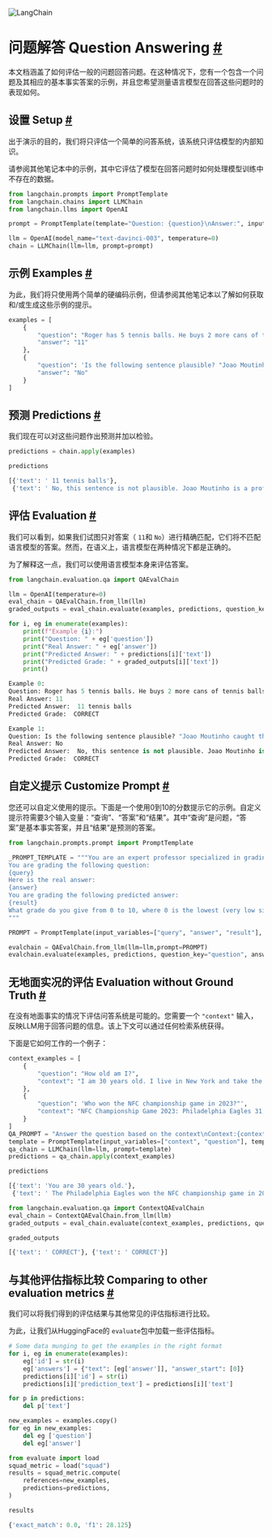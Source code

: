 

<Head>
  <script>
    {
      `(function() {
         var _hmt = _hmt || [];
(function() {
  var hm = document.createElement("script");
  hm.src = "https://hm.baidu.com/hm.js?e60fb290e204e04c5cb6f79b0ac1e697";
  var s = document.getElementsByTagName("script")[0]; 
  s.parentNode.insertBefore(hm, s);
})();
       })();`
    }
  </script>
</Head>

![LangChain](https://pica.zhimg.com/50/v2-56e8bbb52aa271012541c1fe1ceb11a2_r.gif)






问题解答  Question Answering
 [#](#question-answering "Permalink to this headline")
===========================================================================


本文档涵盖了如何评估一般的问题回答问题。在这种情况下，您有一个包含一个问题及其相应的基本事实答案的示例，并且您希望测量语言模型在回答这些问题时的表现如何。



设置 Setup
 [#](#setup "Permalink to this headline")
-------------------------------------------------

出于演示的目的，我们将只评估一个简单的问答系统，该系统只评估模型的内部知识。


请参阅其他笔记本中的示例，其中它评估了模型在回答问题时如何处理模型训练中不存在的数据。







```python
from langchain.prompts import PromptTemplate
from langchain.chains import LLMChain
from langchain.llms import OpenAI

```










```python
prompt = PromptTemplate(template="Question: {question}\nAnswer:", input_variables=["question"])

```










```python
llm = OpenAI(model_name="text-davinci-003", temperature=0)
chain = LLMChain(llm=llm, prompt=prompt)

```








示例 Examples
 [#](#examples "Permalink to this headline")
-------------------------------------------------------


为此，我们将只使用两个简单的硬编码示例，但请参阅其他笔记本以了解如何获取和/或生成这些示例的提示。





```python
examples = [
    {
        "question": "Roger has 5 tennis balls. He buys 2 more cans of tennis balls. Each can has 3 tennis balls. How many tennis balls does he have now?",
        "answer": "11"
    },
    {
        "question": 'Is the following sentence plausible? "Joao Moutinho caught the screen pass in the NFC championship."',
        "answer": "No"
    }
]

```








预测 Predictions
 [#](#predictions "Permalink to this headline")
-------------------------------------------------------------



我们现在可以对这些问题作出预测并加以检验。
 







```python
predictions = chain.apply(examples)

```










```python
predictions

```








```python
[{'text': ' 11 tennis balls'},
 {'text': ' No, this sentence is not plausible. Joao Moutinho is a professional soccer player, not an American football player, so it is not likely that he would be catching a screen pass in the NFC championship.'}]

```








评估 Evaluation
 [#](#evaluation "Permalink to this headline")
-----------------------------------------------------------





我们可以看到，如果我们试图只对答案（  `11`和 `No`）进行精确匹配，它们将不匹配语言模型的答案。然而，在语义上，语言模型在两种情况下都是正确的。

为了解释这一点，我们可以使用语言模型本身来评估答案。





```python
from langchain.evaluation.qa import QAEvalChain

```










```python
llm = OpenAI(temperature=0)
eval_chain = QAEvalChain.from_llm(llm)
graded_outputs = eval_chain.evaluate(examples, predictions, question_key="question", prediction_key="text")

```










```python
for i, eg in enumerate(examples):
    print(f"Example {i}:")
    print("Question: " + eg['question'])
    print("Real Answer: " + eg['answer'])
    print("Predicted Answer: " + predictions[i]['text'])
    print("Predicted Grade: " + graded_outputs[i]['text'])
    print()

```








```python
Example 0:
Question: Roger has 5 tennis balls. He buys 2 more cans of tennis balls. Each can has 3 tennis balls. How many tennis balls does he have now?
Real Answer: 11
Predicted Answer:  11 tennis balls
Predicted Grade:  CORRECT

Example 1:
Question: Is the following sentence plausible? "Joao Moutinho caught the screen pass in the NFC championship."
Real Answer: No
Predicted Answer:  No, this sentence is not plausible. Joao Moutinho is a professional soccer player, not an American football player, so it is not likely that he would be catching a screen pass in the NFC championship.
Predicted Grade:  CORRECT

```








自定义提示  Customize Prompt
 [#](#customize-prompt "Permalink to this headline")
-----------------------------------------------------------------------

您还可以自定义使用的提示。下面是一个使用0到10的分数提示它的示例。自定义提示符需要3个输入变量：“查询”、“答案”和“结果”。其中“查询”是问题，“答案”是基本事实答案，并且“结果”是预测的答案。





```python
from langchain.prompts.prompt import PromptTemplate

_PROMPT_TEMPLATE = """You are an expert professor specialized in grading students' answers to questions.
You are grading the following question:
{query}
Here is the real answer:
{answer}
You are grading the following predicted answer:
{result}
What grade do you give from 0 to 10, where 0 is the lowest (very low similarity) and 10 is the highest (very high similarity)?
"""

PROMPT = PromptTemplate(input_variables=["query", "answer", "result"], template=_PROMPT_TEMPLATE)

```










```python
evalchain = QAEvalChain.from_llm(llm=llm,prompt=PROMPT)
evalchain.evaluate(examples, predictions, question_key="question", answer_key="answer", prediction_key="text")

```








无地面实况的评估  Evaluation without Ground Truth
 [#](#evaluation-without-ground-truth "Permalink to this headline")
-----------------------------------------------------------------------------------------------------



在没有地面事实的情况下评估问答系统是可能的。您需要一个 `"context"` 输入，反映LLM用于回答问题的信息。该上下文可以通过任何检索系统获得。

下面是它如何工作的一个例子：





```python
context_examples = [
    {
        "question": "How old am I?",
        "context": "I am 30 years old. I live in New York and take the train to work everyday.",
    },
    {
        "question": 'Who won the NFC championship game in 2023?"',
        "context": "NFC Championship Game 2023: Philadelphia Eagles 31, San Francisco 49ers 7"
    }
]
QA_PROMPT = "Answer the question based on the context\nContext:{context}\nQuestion:{question}\nAnswer:"
template = PromptTemplate(input_variables=["context", "question"], template=QA_PROMPT)
qa_chain = LLMChain(llm=llm, prompt=template)
predictions = qa_chain.apply(context_examples)

```










```python
predictions

```








```python
[{'text': 'You are 30 years old.'},
 {'text': ' The Philadelphia Eagles won the NFC championship game in 2023.'}]

```










```python
from langchain.evaluation.qa import ContextQAEvalChain
eval_chain = ContextQAEvalChain.from_llm(llm)
graded_outputs = eval_chain.evaluate(context_examples, predictions, question_key="question", prediction_key="text")

```










```python
graded_outputs

```








```python
[{'text': ' CORRECT'}, {'text': ' CORRECT'}]

```








与其他评估指标比较  Comparing to other evaluation metrics
 [#](#comparing-to-other-evaluation-metrics "Permalink to this headline")
-----------------------------------------------------------------------------------------------------------------


 
我们可以将我们得到的评估结果与其他常见的评估指标进行比较。

为此，让我们从HuggingFace的 `evaluate`包中加载一些评估指标。






```python
# Some data munging to get the examples in the right format
for i, eg in enumerate(examples):
    eg['id'] = str(i)
    eg['answers'] = {"text": [eg['answer']], "answer_start": [0]}
    predictions[i]['id'] = str(i)
    predictions[i]['prediction_text'] = predictions[i]['text']

for p in predictions:
    del p['text']

new_examples = examples.copy()
for eg in new_examples:
    del eg ['question']
    del eg['answer']

```










```python
from evaluate import load
squad_metric = load("squad")
results = squad_metric.compute(
    references=new_examples,
    predictions=predictions,
)

```










```python
results

```








```python
{'exact_match': 0.0, 'f1': 28.125}

```








